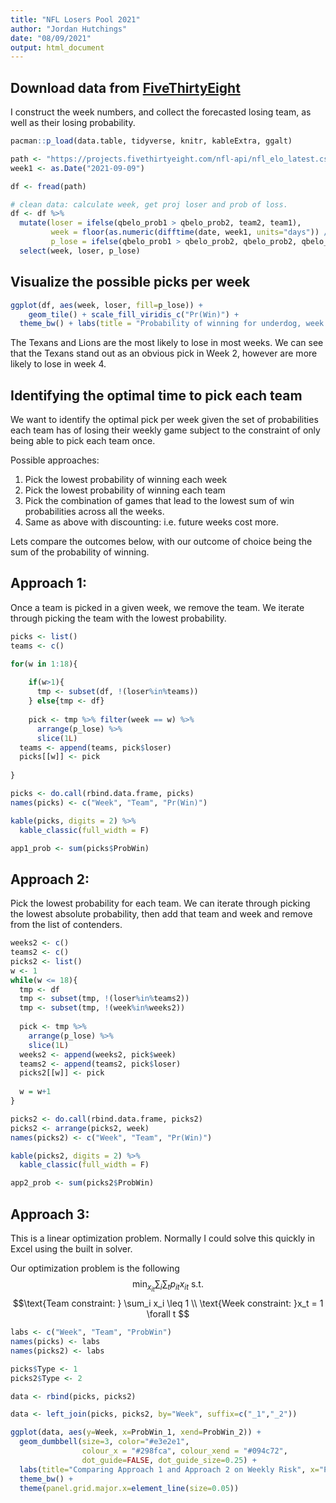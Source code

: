 ```yaml
---
title: "NFL Losers Pool 2021"
author: "Jordan Hutchings"
date: "08/09/2021"
output: html_document
---
```


## Download data from [FiveThirtyEight](https://projects.fivethirtyeight.com/2021-nfl-predictions/games/)
I construct the week numbers, and collect the forecasted losing team, as well as 
their losing probability. 


```r
pacman::p_load(data.table, tidyverse, knitr, kableExtra, ggalt)

path <- "https://projects.fivethirtyeight.com/nfl-api/nfl_elo_latest.csv"
week1 <- as.Date("2021-09-09")

df <- fread(path)

# clean data: calculate week, get proj loser and prob of loss. 
df <- df %>%
  mutate(loser = ifelse(qbelo_prob1 > qbelo_prob2, team2, team1),
         week = floor(as.numeric(difftime(date, week1, units="days")) / 7) + 1,
         p_lose = ifelse(qbelo_prob1 > qbelo_prob2, qbelo_prob2, qbelo_prob1)) %>%
  select(week, loser, p_lose)


```

## Visualize the possible picks per week
```r
ggplot(df, aes(week, loser, fill=p_lose)) + 
    geom_tile() + scale_fill_viridis_c("Pr(Win)") + 
  theme_bw() + labs(title = "Probability of winning for underdog, week X team")
```

The Texans and Lions are the most likely to lose in most weeks. We can see that 
the Texans stand out as an obvious pick in Week 2, however are more likely to lose 
in week 4.

## Identifying the optimal time to pick each team
We want to identify the optimal pick per week given the set of probabilities 
each team has of losing their weekly game subject to the constraint of only 
being able to pick each team once. 

Possible approaches: 

1.  Pick the lowest probability of winning each week
2.  Pick the lowest probability of winning each team
3.  Pick the combination of games that lead to the lowest sum of win 
probabilities across all the weeks. 
4.  Same as above with discounting: i.e. future weeks cost more.

Lets compare the outcomes below, with our outcome of choice being the 
sum of the probability of winning. 

## Approach 1: 
Once a team is picked in a given week, we remove the team. We iterate through 
picking the team with the lowest probability.

```r
picks <- list()
teams <- c()

for(w in 1:18){
  
    if(w>1){
      tmp <- subset(df, !(loser%in%teams))
    } else{tmp <- df}
  
    pick <- tmp %>% filter(week == w) %>%
      arrange(p_lose) %>%
      slice(1L)
  teams <- append(teams, pick$loser)
  picks[[w]] <- pick
  
}

picks <- do.call(rbind.data.frame, picks)
names(picks) <- c("Week", "Team", "Pr(Win)")

kable(picks, digits = 2) %>%
  kable_classic(full_width = F)

app1_prob <- sum(picks$ProbWin)

```

## Approach 2: 
Pick the lowest probability for each team. 
We can iterate through picking the lowest absolute probability, then add that 
team and week and remove from the list of contenders. 

```r
weeks2 <- c()
teams2 <- c()
picks2 <- list()
w <- 1
while(w <= 18){
  tmp <- df
  tmp <- subset(tmp, !(loser%in%teams2))
  tmp <- subset(tmp, !(week%in%weeks2))
  
  pick <- tmp %>%
    arrange(p_lose) %>%
    slice(1L)
  weeks2 <- append(weeks2, pick$week)
  teams2 <- append(teams2, pick$loser)
  picks2[[w]] <- pick
  
  w = w+1
}

picks2 <- do.call(rbind.data.frame, picks2)
picks2 <- arrange(picks2, week)
names(picks2) <- c("Week", "Team", "Pr(Win)")

kable(picks2, digits = 2) %>%
  kable_classic(full_width = F)

app2_prob <- sum(picks2$ProbWin)


```

## Approach 3: 
This is a linear optimization problem. Normally I could solve this quickly in 
Excel using the built in solver. 


Our optimization problem is the following 
$$ \min_{x_{it}} \sum_i\sum_t p_{it}x_{it} \text{ s.t.} $$
$$\text{Team constraint: } \sum_i x_i \leq 1 \\ \text{Week constraint: }x_t = 1 \forall t $$





```r


labs <- c("Week", "Team", "ProbWin")
names(picks) <- labs
names(picks2) <- labs

picks$Type <- 1
picks2$Type <- 2

data <- rbind(picks, picks2)

data <- left_join(picks, picks2, by="Week", suffix=c("_1","_2"))

ggplot(data, aes(y=Week, x=ProbWin_1, xend=ProbWin_2)) +
  geom_dumbbell(size=3, color="#e3e2e1",
                colour_x = "#298fca", colour_xend = "#094c72",
                dot_guide=FALSE, dot_guide_size=0.25) + 
  labs(title="Comparing Approach 1 and Approach 2 on Weekly Risk", x="Probability of Win") +
  theme_bw() +
  theme(panel.grid.major.x=element_line(size=0.05))
```

